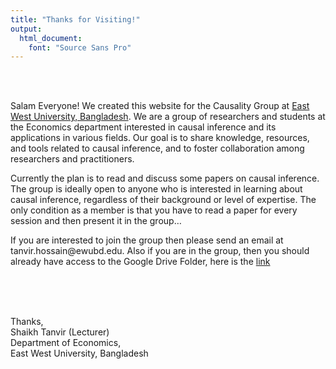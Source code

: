 ```yaml
---
title: "Thanks for Visiting!"
output: 
  html_document:
    font: "Source Sans Pro"
---
```


<br>
<br>

Salam Everyone! We created this website for the Causality Group at [East West University, Bangladesh](https://www.ewubd.edu/). We are a group of researchers and students at the Economics department interested in causal inference and its applications in various fields. Our goal is to share knowledge, resources, and tools related to causal inference, and to foster collaboration among researchers and practitioners.

Currently the plan is to read and discuss some papers on causal inference. The group is ideally open to anyone who is interested in learning about causal inference, regardless of their background or level of expertise. The only condition as a member is that you have to read a paper for every session and then present it in the group... 

If you are interested to join the group then please send an email at <a name="tanvir">tanvir.hossain@ewubd.edu</a>. Also if you are in the group, then you should already have access to the Google Drive Folder, here is the  [link](https://drive.google.com/drive/folders/132IX6Tlz3p04S6dmRt8ZiysCKrJBNEh8?usp=sharing)

<br>
<br>
<br>

Thanks, <br>
Shaikh Tanvir (Lecturer) <br> 
Department of Economics, <br> 
East West University, Bangladesh <br>
